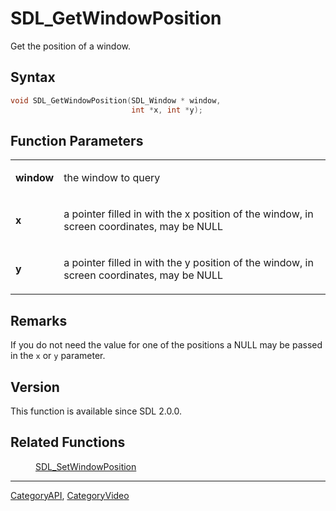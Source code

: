 = SDL_GetWindowPosition =

Get the position of a window.

== Syntax ==

<syntaxhighlight lang='c'>
void SDL_GetWindowPosition(SDL_Window * window,
                           int *x, int *y);
</syntaxhighlight>

== Function Parameters ==

{|
|'''window'''
|the window to query
|-
|'''x'''
|a pointer filled in with the x position of the window, in screen coordinates, may be NULL
|-
|'''y'''
|a pointer filled in with the y position of the window, in screen coordinates, may be NULL
|}

== Remarks ==

If you do not need the value for one of the positions a NULL may be passed
in the <code>x</code> or <code>y</code> parameter.

== Version ==

This function is available since SDL 2.0.0.

== Related Functions ==

:[[SDL_SetWindowPosition]]

----
[[CategoryAPI]], [[CategoryVideo]]


